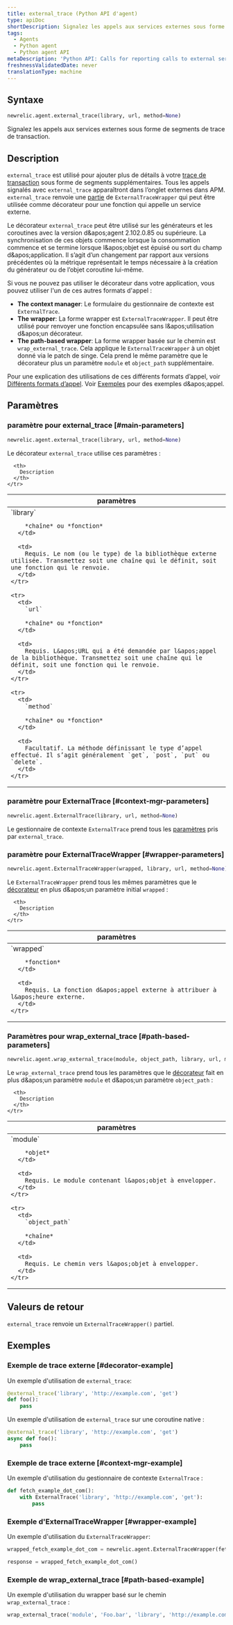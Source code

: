 ```yaml
---
title: external_trace (Python API d'agent)
type: apiDoc
shortDescription: Signalez les appels aux services externes sous forme de segments de trace de transaction.
tags:
  - Agents
  - Python agent
  - Python agent API
metaDescription: 'Python API: Calls for reporting calls to external services as transaction trace segments.'
freshnessValidatedDate: never
translationType: machine
---
```


## Syntaxe

```py
newrelic.agent.external_trace(library, url, method=None)
```

Signalez les appels aux services externes sous forme de segments de trace de transaction.

## Description

`external_trace` est utilisé pour ajouter plus de détails à votre [trace de transaction](/docs/accounts-partnerships/education/getting-started-new-relic/glossary#transaction-trace) sous forme de segments supplémentaires. Tous les appels signalés avec `external_trace` apparaîtront dans l’onglet externes dans APM. `external_trace` renvoie une [partie](https://docs.python.org/3.12/library/functools.html#functools.partial) de `ExternalTraceWrapper` qui peut être utilisée comme décorateur pour une fonction qui appelle un service externe.

Le décorateur `external_trace` peut être utilisé sur les générateurs et les coroutines avec la version d&amp;apos;agent 2.102.0.85 ou supérieure. La synchronisation de ces objets commence lorsque la consommation commence et se termine lorsque l&amp;apos;objet est épuisé ou sort du champ d&amp;apos;application. Il s’agit d’un changement par rapport aux versions précédentes où la métrique représentait le temps nécessaire à la création du générateur ou de l’objet coroutine lui-même.

Si vous ne pouvez pas utiliser le décorateur dans votre application, vous pouvez utiliser l&apos;un de ces autres formats d&apos;appel :

* <DNT>**The context manager**</DNT>: Le formulaire du gestionnaire de contexte est `ExternalTrace`.
* <DNT>**The wrapper**</DNT>: La forme wrapper est `ExternalTraceWrapper`. Il peut être utilisé pour renvoyer une fonction encapsulée sans l&amp;apos;utilisation d&amp;apos;un décorateur.
* <DNT>**The path-based wrapper**</DNT>: La forme wrapper basée sur le chemin est `wrap_external_trace`. Cela applique le `ExternalTraceWrapper` à un objet donné via le patch de singe. Cela prend le même paramètre que le décorateur plus un paramètre `module` et `object_path` supplémentaire.

Pour une explication des utilisations de ces différents formats d’appel, voir [Différents formats d’appel](/docs/python-agent-api-different-call-forms). Voir [Exemples](#examples) pour des exemples d&amp;apos;appel.

## Paramètres

### paramètre pour external\_trace [#main-parameters]

```py
newrelic.agent.external_trace(library, url, method=None)
```

Le décorateur `external_trace` utilise ces paramètres :

<table>
  <thead>
    <tr>
      <th width="25%">
        paramètres
      </th>

      <th>
        Description
      </th>
    </tr>
  </thead>

  <tbody>
    <tr>
      <td>
        `library`

        *chaîne* ou *fonction*
      </td>

      <td>
        Requis. Le nom (ou le type) de la bibliothèque externe utilisée. Transmettez soit une chaîne qui le définit, soit une fonction qui le renvoie.
      </td>
    </tr>

    <tr>
      <td>
        `url`

        *chaîne* ou *fonction*
      </td>

      <td>
        Requis. L&apos;URL qui a été demandée par l&apos;appel de la bibliothèque. Transmettez soit une chaîne qui le définit, soit une fonction qui le renvoie.
      </td>
    </tr>

    <tr>
      <td>
        `method`

        *chaîne* ou *fonction*
      </td>

      <td>
        Facultatif. La méthode définissant le type d’appel effectué. Il s’agit généralement `get`, `post`, `put` ou `delete`.
      </td>
    </tr>
  </tbody>
</table>

### paramètre pour ExternalTrace [#context-mgr-parameters]

```py
newrelic.agent.ExternalTrace(library, url, method=None)
```

Le gestionnaire de contexte `ExternalTrace` prend tous les [paramètres](#main-parameters) pris par `external_trace`.

### paramètre pour ExternalTraceWrapper [#wrapper-parameters]

```py
newrelic.agent.ExternalTraceWrapper(wrapped, library, url, method=None)
```

Le `ExternalTraceWrapper` prend tous les mêmes paramètres que le [décorateur](#main-parameters) en plus d&amp;apos;un paramètre initial `wrapped` :

<table>
  <thead>
    <tr>
      <th width="25%">
        paramètres
      </th>

      <th>
        Description
      </th>
    </tr>
  </thead>

  <tbody>
    <tr>
      <td>
        `wrapped`

        *fonction*
      </td>

      <td>
        Requis. La fonction d&apos;appel externe à attribuer à l&apos;heure externe.
      </td>
    </tr>
  </tbody>
</table>

### Paramètres pour wrap\_external\_trace [#path-based-parameters]

```py
newrelic.agent.wrap_external_trace(module, object_path, library, url, method=None)
```

Le `wrap_external_trace` prend tous les paramètres que le [décorateur](#main-parameters) fait en plus d&amp;apos;un paramètre `module` et d&amp;apos;un paramètre `object_path` :

<table>
  <thead>
    <tr>
      <th width="25%">
        paramètres
      </th>

      <th>
        Description
      </th>
    </tr>
  </thead>

  <tbody>
    <tr>
      <td>
        `module`

        *objet*
      </td>

      <td>
        Requis. Le module contenant l&apos;objet à envelopper.
      </td>
    </tr>

    <tr>
      <td>
        `object_path`

        *chaîne*
      </td>

      <td>
        Requis. Le chemin vers l&apos;objet à envelopper.
      </td>
    </tr>
  </tbody>
</table>

## Valeurs de retour

`external_trace` renvoie un `ExternalTraceWrapper()` partiel.

## Exemples

### Exemple de trace externe [#decorator-example]

Un exemple d&apos;utilisation de `external_trace`:

```py
@external_trace('library', 'http://example.com', 'get')
def foo():
    pass
```

Un exemple d&apos;utilisation de `external_trace` sur une coroutine native :

```py
@external_trace('library', 'http://example.com', 'get')
async def foo():
    pass
```

### Exemple de trace externe [#context-mgr-example]

Un exemple d&apos;utilisation du gestionnaire de contexte `ExternalTrace` :

```py
def fetch_example_dot_com():
    with ExternalTrace('library', 'http://example.com', 'get'):
        pass
```

### Exemple d&apos;ExternalTraceWrapper [#wrapper-example]

Un exemple d&apos;utilisation du `ExternalTraceWrapper`:

```py
wrapped_fetch_example_dot_com = newrelic.agent.ExternalTraceWrapper(fetch_example_dot_com, 'library', 'http://example.com', 'get')

response = wrapped_fetch_example_dot_com()
```

### Exemple de wrap\_external\_trace [#path-based-example]

Un exemple d&apos;utilisation du wrapper basé sur le chemin `wrap_external_trace` :

```py
wrap_external_trace('module', 'Foo.bar', 'library', 'http://example.com', 'get')
```